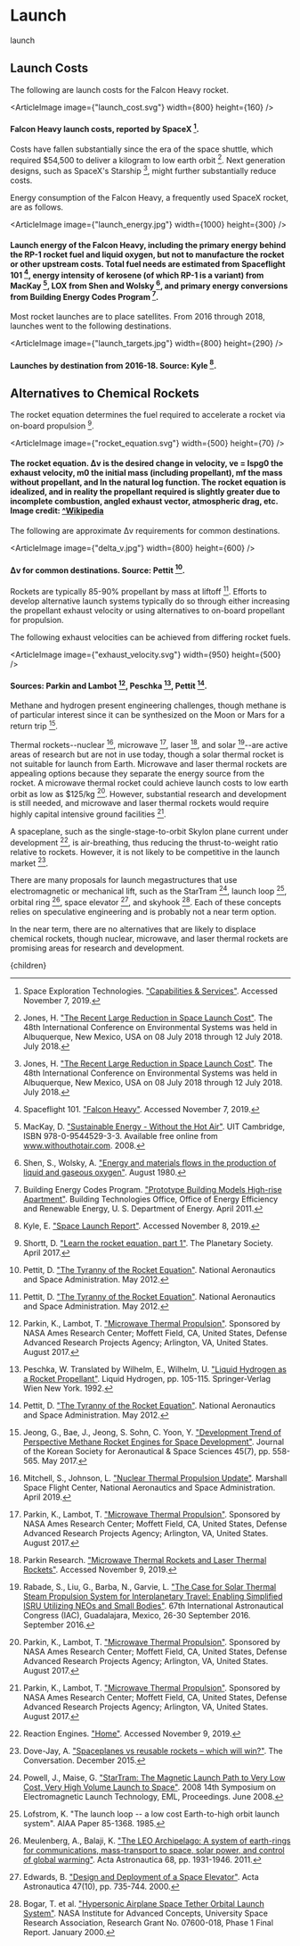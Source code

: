 


# Launch
launch
## Launch Costs
The following are launch costs for the Falcon Heavy rocket.

<ArticleImage image={"launch_cost.svg"} width={800} height={160} />
#### Falcon Heavy launch costs, reported by SpaceX [^21].

Costs have fallen substantially since the era of the space shuttle, which required $54,500 to deliver a kilogram to low earth orbit [^6]. Next generation designs, such as SpaceX's Starship [^6], might further substantially reduce costs.

Energy consumption of the Falcon Heavy, a frequently used SpaceX rocket, are as follows.

<ArticleImage image={"launch_energy.jpg"} width={1000} height={300} />
#### Launch energy of the Falcon Heavy, including the primary energy behind the RP-1 rocket fuel and liquid oxygen, but not to manufacture the rocket or other upstream costs. Total fuel needs are estimated from Spaceflight 101 [^22], energy intensity of kerosene (of which RP-1 is a variant) from MacKay [^9], LOX from Shen and Wolsky [^19], and primary energy conversions from Building Energy Codes Program [^2].

Most rocket launches are to place satellites. From 2016 through 2018, launches went to the following destinations.

<ArticleImage image={"launch_targets.jpg"} width={800} height={290} />
#### Launches by destination from 2016-18. Source: Kyle [^7].

## Alternatives to Chemical Rockets
The rocket equation determines the fuel required to accelerate a rocket via on-board propulsion [^20].

<ArticleImage image={"rocket_equation.svg"} width={500} height={70} />
#### The rocket equation. Δv is the desired change in velocity, ve = Ispg0 the exhaust velocity, m0 the initial mass (including propellant), mf the mass without propellant, and ln the natural log function. The rocket equation is idealized, and in reality the propellant required is slightly greater due to incomplete combustion, angled exhaust vector, atmospheric drag, etc. Image credit: [^Wikipedia](https://en.wikipedia.org/wiki/Tsiolkovsky_rocket_equation)

The following are approximate Δv requirements for common destinations.

<ArticleImage image={"delta_v.jpg"} width={800} height={600} />
#### Δv for common destinations. Source: Pettit [^15].

Rockets are typically 85-90% propellant by mass at liftoff [^15]. Efforts to develop alternative launch systems typically do so through either increasing the propellant exhaust velocity or using alternatives to on-board propellant for propulsion.

The following exhaust velocities can be achieved from differing rocket fuels.

<ArticleImage image={"exhaust_velocity.svg"} width={950} height={500} />
#### Sources: Parkin and Lambot [^13], Peschka [^14], Pettit [^15].

Methane and hydrogen present engineering challenges, though methane is of particular interest since it can be synthesized on the Moon or Mars for a return trip [^5].

Thermal rockets--nuclear [^11], microwave [^13], laser [^12], and solar [^17]--are active areas of research but are not in use today, though a solar thermal rocket is not suitable for launch from Earth. Microwave and laser thermal rockets are appealing options because they separate the energy source from the rocket. A microwave thermal rocket could achieve launch costs to low earth orbit as low as $125/kg [^13]. However, substantial research and development is still needed, and microwave and laser thermal rockets would require highly capital intensive ground facilities [^13].

A spaceplane, such as the single-stage-to-orbit Skylon plane current under development [^18], is air-breathing, thus reducing the thrust-to-weight ratio relative to rockets. However, it is not likely to be competitive in the launch market [^3].

There are many proposals for launch megastructures that use electromagnetic or mechanical lift, such as the StarTram [^16], launch loop [^8], orbital ring [^10], space elevator [^4], and skyhook [^1]. Each of these concepts relies on speculative engineering and is probably not a near term option.

In the near term, there are no alternatives that are likely to displace chemical rockets, though nuclear, microwave, and laser thermal rockets are promising areas for research and development.

[^1]: Bogar, T. et al. ["Hypersonic Airplane Space Tether Orbital Launch System"](http://www.niac.usra.edu/files/studies/final_report/355Bogar.pdf). NASA Institute for Advanced Concepts, University Space Research Association, Research Grant No. 07600-018, Phase 1 Final Report. January 2000.

[^2]: Building Energy Codes Program. ["Prototype Building Models High-rise Apartment"](https://www.energycodes.gov/901-prototype-building-models-high-rise-apartment). Building Technologies Office, Office of Energy Efficiency and Renewable Energy, U. S. Department of Energy. April 2011.

[^3]: Dove-Jay, A. ["Spaceplanes vs reusable rockets – which will win?"](https://theconversation.com/spaceplanes-vs-reusable-rockets-which-will-win-51938). The Conversation. December 2015.

[^4]: Edwards, B. ["Design and Deployment of a Space Elevator"](https://www.sciencedirect.com/science/article/abs/pii/S0094576500001119). Acta Astronautica 47(10), pp. 735-744. 2000.

[^5]: Jeong, G., Bae, J., Jeong, S. Sohn, C. Yoon, Y. ["Development Trend of Perspective Methane Rocket Engines for Space Development"](http://www.koreascience.or.kr/article/JAKO201722647668116.page). Journal of the Korean Society for Aeronautical & Space Sciences 45(7), pp. 558-565. May 2017.

[^6]: Jones, H. ["The Recent Large Reduction in Space Launch Cost"](https://ttu-ir.tdl.org/handle/2346/74082). The 48th International Conference on Environmental Systems was held in Albuquerque, New Mexico, USA on 08 July 2018 through 12 July 2018. July 2018.

[^7]: Kyle, E. ["Space Launch Report"](http://www.spacelaunchreport.com/). Accessed November 8, 2019.

[^8]: Lofstrom, K. "The launch loop -- a low cost Earth-to-high orbit launch system". AIAA Paper 85-1368. 1985.

[^9]: MacKay, D. ["Sustainable Energy - Without the Hot Air"](https://www.withouthotair.com/c20/page_134.shtml). UIT Cambridge, ISBN 978-0-9544529-3-3. Available free online from www.withouthotair.com. 2008.

[^10]: Meulenberg, A., Balaji, K. ["The LEO Archipelago: A system of earth-rings for communications, mass-transport to space, solar power, and control of global warming"](https://www.researchgate.net/publication/222826883_The_LEO_Archipelago_A_system_of_earth-rings_for_communications_mass-transport_to_space_solar_power_and_control_of_global_warming). Acta Astronautica 68, pp. 1931-1946. 2011.

[^11]: Mitchell, S., Johnson, L. ["Nuclear Thermal Propulsion Update"](https://ntrs.nasa.gov/archive/nasa/casi.ntrs.nasa.gov/20190004963.pdf). Marshall Space Flight Center, National Aeronautics and Space Administration. April 2019.

[^12]: Parkin Research. ["Microwave Thermal Rockets and Laser Thermal Rockets"](https://parkinresearch.com/microwave-thermal-rockets/). Accessed November 9, 2019.

[^13]: Parkin, K., Lambot, T. ["Microwave Thermal Propulsion"](https://ntrs.nasa.gov/search.jsp?R=20170009162). Sponsored by NASA Ames Research Center; Moffett Field, CA, United States, Defense Advanced Research Projects Agency; Arlington, VA, United States. August 2017.

[^14]: Peschka, W. Translated by Wilhelm, E., Wilhelm, U. ["Liquid Hydrogen as a Rocket Propellant"](https://link.springer.com/chapter/10.1007%2F978-3-7091-9126-2_5). Liquid Hydrogen, pp. 105-115. Springer-Verlag Wien New York. 1992.

[^15]: Pettit, D. ["The Tyranny of the Rocket Equation"](https://www.nasa.gov/mission_pages/station/expeditions/expedition30/tryanny.html). National Aeronautics and Space Administration. May 2012.

[^16]: Powell, J., Maise, G. ["StarTram: The Magnetic Launch Path to Very Low Cost, Very High Volume Launch to Space"](https://ieeexplore.ieee.org/document/4657636). 2008 14th Symposium on Electromagnetic Launch Technology, EML, Proceedings. June 2008.

[^17]: Rabade, S., Liu, G., Barba, N., Garvie, L. ["The Case for Solar Thermal Steam Propulsion System for Interplanetary Travel: Enabling Simplified ISRU Utilizing NEOs and Small Bodies"](https://www.researchgate.net/publication/312092974_The_Case_for_Solar_Thermal_Steam_Propulsion_System_for_Interplanetary_Travel_Enabling_Simplified_ISRU_Utilizing_NEOs_and_Small_Bodies). 67th International Astronautical Congress (IAC), Guadalajara, Mexico, 26-30 September 2016. September 2016.

[^18]: Reaction Engines. ["Home"](https://www.reactionengines.co.uk/). Accessed November 9, 2019.

[^19]: Shen, S., Wolsky, A. ["Energy and materials flows in the production of liquid and gaseous oxygen"](https://www.osti.gov/biblio/6574363). August 1980.

[^20]: Shortt, D. ["Learn the rocket equation, part 1"](https://www.planetary.org/blogs/guest-blogs/2017/20170428-the-rocket-equation-part-1.html). The Planetary Society. April 2017.

[^21]: Space Exploration Technologies. ["Capabilities & Services"](https://www.spacex.com/about/capabilities). Accessed November 7, 2019.

[^22]: Spaceflight 101. ["Falcon Heavy"](http://spaceflight101.com/spacerockets/falcon-heavy/). Accessed November 7, 2019.

  <Article 
    focusAreaUrl={focusAreaUrl} 
    hierarchy={hierarchy} 
    site={site}
  >
    {children}
  </Article>
